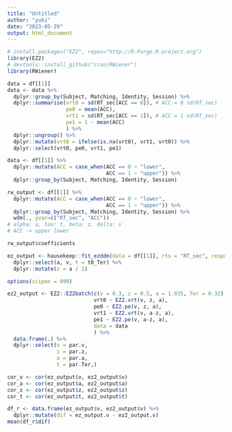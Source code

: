 ```yaml
---
title: "Untitled"
author: "yuki"
date: "2023-05-29"
output: html_document
---
```


```r
# install.packages("EZ2", repos="http://R-Forge.R-project.org")
library(EZ2)
# devtools::install_github("cran/RWiener")
library(RWiener)
```

```r
data = df[[1]]
data <- data %>%
  dplyr::group_by(Subject, Matching, Identity, Session) %>%
  dplyr::summarise(vrt0 = sd(RT_sec[ACC == 0]), # ACC = 0 sd(RT_sec)
                   pe0 = mean(ACC), 
                   vrt1 = sd(RT_sec[ACC == 1]), # ACC = 1 sd(RT_sec)
                   pe1 = 1 - mean(ACC)
                   ) %>%
  dplyr::ungroup() %>%
  dplyr::mutate(vrt0 = ifelse(is.na(vrt0), vrt1, vrt0)) %>%
  dplyr::select(vrt0, pe0, vrt1, pe1)
```

```r
data <- df[[1]] %>%
  dplyr::mutate(ACC = case_when(ACC == 0 ~ "lower",
                                ACC == 1 ~ "upper")) %>%
  dplyr::group_by(Subject, Matching, Identity, Session) 

```


```r
rw_output <- df[[1]] %>%
  dplyr::mutate(ACC = case_when(ACC == 0 ~ "lower",
                                ACC == 1 ~ "upper")) %>%
  dplyr::group_by(Subject, Matching, Identity, Session) %>%
  wdm(., yvar=c("RT_sec", "ACC"))
# alpha: a, tau: t, beta: z, delta: v
# ACC -> upper lower
```

```r
rw_output$coefficients

```


```r
ez_output <- hausekeep::fit_ezddm(data = df[[1]], rts = "RT_sec", responses = "ACC", group = c("Subject", "Matching", "Identity", "Session")) %>%
  dplyr::select(a, v, t = t0_Ter) %>%
  dplyr::mutate(z = a / 2)
```

```r
options(scipen = 999)

ez2_output <- EZ2::EZ2batch(c(v = 0.3, z = 0.5, a = 1.035, Ter = 0.32), 
                            vrt0 ~ EZ2.vrt(v, z, a), 
                            pe0 ~ EZ2.pe(v, z, a), 
                            vrt1 ~ EZ2.vrt(v, a-z, a), 
                            pe1 ~ EZ2.pe(v, a-z, a), 
                            data = data
                            ) %>%
  data.frame(.) %>%
  dplyr::select(v = par.v,
                z = par.z,
                a = par.a,
                t = par.Ter,)
```

```r
cor_v <- cor(ez_output$v, ez2_output$v)
cor_a <- cor(ez_output$a, ez2_output$a)
cor_z <- cor(ez_output$z, ez2_output$z)
cor_t <- cor(ez_output$t, ez2_output$t)
```

```r
df_r <- data.frame(ez_output$v, ez2_output$v) %>%
  dplyr::mutate(dif = ez_output.v - ez2_output.v)
mean(df_r$dif)
```

